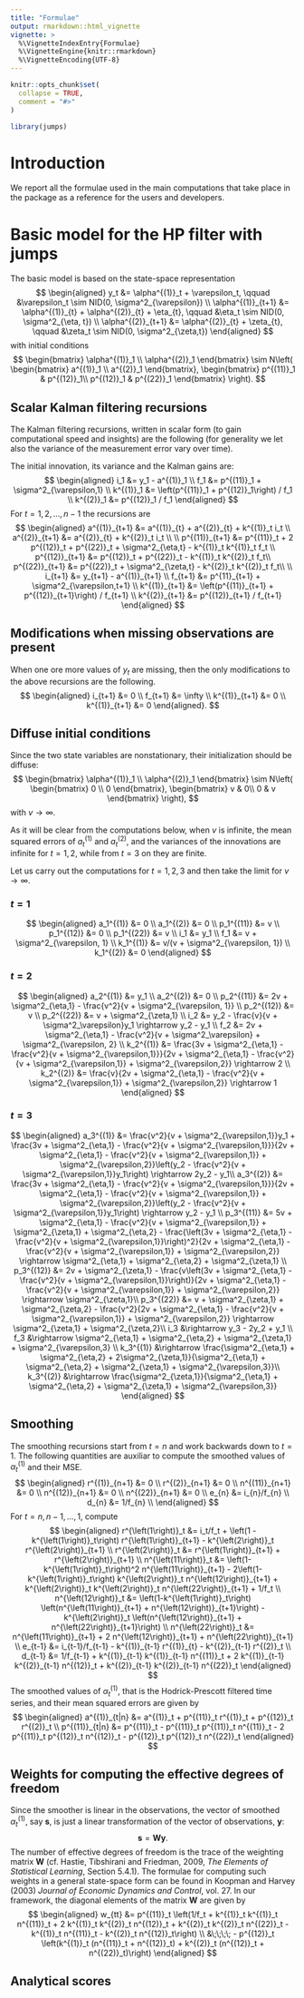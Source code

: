 ```yaml
---
title: "Formulae"
output: rmarkdown::html_vignette
vignette: >
  %\VignetteIndexEntry{Formulae}
  %\VignetteEngine{knitr::rmarkdown}
  %\VignetteEncoding{UTF-8}
---
```


```r
knitr::opts_chunk$set(
  collapse = TRUE,
  comment = "#>"
)
```

```r
library(jumps)
```

# Introduction

We report all the formulae used in the main computations that take place in the package as a reference for the users and developers.

# Basic model for the HP filter with jumps

The basic model is based on the state-space representation
$$
\begin{aligned}
  y_t &= \alpha^{(1)}_t + \varepsilon_t, \qquad &\varepsilon_t \sim NID(0, \sigma^2_{\varepsilon}) \\
  \alpha^{(1)}_{t+1} &= \alpha^{(1)}_{t} + \alpha^{(2)}_{t} + \eta_{t}, \qquad &\eta_t \sim NID(0, \sigma^2_{\eta, t}) \\
  \alpha^{(2)}_{t+1} &= \alpha^{(2)}_{t} + \zeta_{t}, \qquad &\zeta_t \sim NID(0, \sigma^2_{\zeta,t})
\end{aligned}
$$
with initial conditions
$$
  \begin{bmatrix}
    \alpha^{(1)}_1 \\
    \alpha^{(2)}_1
  \end{bmatrix}
  \sim N\left(
    \begin{bmatrix}
      a^{(1)}_1 \\
      a^{(2)}_1
    \end{bmatrix},
    \begin{bmatrix}
      p^{(11)}_1 & p^{(12)}_1\\
      p^{(12)}_1 & p^{(22)}_1
    \end{bmatrix}      
  \right).
$$

## Scalar Kalman filtering recursions

The Kalman filtering recursions, written in scalar form (to gain computational speed and insights) are the following (for generality we let also the variance of the measurement error vary over time).

The initial innovation, its variance and the Kalman gains are:
$$
\begin{aligned}
i_1 &= y_1 - a^{(1)}_1 \\
f_1 &= p^{(11)}_1 + \sigma^2_{\varepsilon,1} \\
k^{(1)}_1 &= \left(p^{(11)}_1 + p^{(12)}_1\right) / f_1 \\
k^{(2)}_1 &= p^{(12)}_1 / f_1
\end{aligned}
$$
For $t=1, 2, \ldots, n-1$ the recursions are
$$
\begin{aligned}
a^{(1)}_{t+1} &= a^{(1)}_{t} + a^{(2)}_{t} + k^{(1)}_t i_t \\
a^{(2)}_{t+1} &= a^{(2)}_{t} + k^{(2)}_t i_t \\
\\
p^{(11)}_{t+1} &= p^{(11)}_t + 2 p^{(12)}_t + p^{(22)}_t + \sigma^2_{\eta,t} - k^{(1)}_t k^{(1)}_t f_t \\
p^{(12)}_{t+1} &= p^{(12)}_t + p^{(22)}_t - k^{(1)}_t k^{(2)}_t f_t\\
p^{(22)}_{t+1} &= p^{(22)}_t + \sigma^2_{\zeta,t} - k^{(2)}_t k^{(2)}_t f_t\\
\\
i_{t+1} &= y_{t+1} - a^{(1)}_{t+1} \\
f_{t+1} &= p^{11}_{t+1} + \sigma^2_{\varepsilon,t+1} \\
k^{(1)}_{t+1} &= \left(p^{(11)}_{t+1} + p^{(12)}_{t+1}\right) / f_{t+1} \\
k^{(2)}_{t+1} &= p^{(12)}_{t+1} / f_{t+1}
\end{aligned}
$$

## Modifications when missing observations are present

When one ore more values of $y_t$ are missing, then the only modifications to the above recursions are the following.
$$
\begin{aligned}
i_{t+1} &= 0 \\
f_{t+1} &= \infty \\
k^{(1)}_{t+1} &= 0 \\
k^{(1)}_{t+1} &= 0
\end{aligned}.
$$

## Diffuse initial conditions

Since the two state variables are nonstationary, their initialization should be diffuse:
$$
  \begin{bmatrix}
    \alpha^{(1)}_1 \\
    \alpha^{(2)}_1
  \end{bmatrix}
  \sim N\left(
    \begin{bmatrix}
      0 \\
      0
    \end{bmatrix},
    \begin{bmatrix}
      v & 0\\
      0 & v
    \end{bmatrix}      
  \right),
$$
with $v \rightarrow\infty$.

As it will be clear from the computations below, when $v$ is infinite, the mean squared errors of $a^{(1)}_t$ and $a^{(2)}_t$, and the variances of the innovations are infinite for $t=1, 2$, while from $t=3$ on they are finite. 

Let us carry out the computations for $t=1, 2, 3$ and then take the limit for $v \rightarrow\infty$.

### $t=1$
$$
\begin{aligned}
a_1^{(1)}  &= 0 \\
a_1^{(2)}  &= 0 \\
p_1^{(11)} &= v \\
p_1^{(12)} &= 0 \\
p_1^{(22)} &= v \\
i_1        &= y_1 \\
f_1        &= v + \sigma^2_{\varepsilon, 1} \\
k_1^{(1)}  &= v/(v + \sigma^2_{\varepsilon, 1}) \\
k_1^{(2)}  &= 0
\end{aligned}
$$

### $t=2$
$$
\begin{aligned}
a_2^{(1)}  &= y_1 \\
a_2^{(2)}  &= 0 \\
p_2^{(11)} &= 2v + \sigma^2_{\eta,1} - \frac{v^2}{v + \sigma^2_{\varepsilon, 1}} \\
p_2^{(12)} &= v \\
p_2^{(22)} &= v + \sigma^2_{\zeta,1} \\
i_2        &= y_2 - \frac{v}{v + \sigma^2_\varepsilon}y_1 \rightarrow y_2 - y_1 \\
f_2        &= 2v + \sigma^2_{\eta,1} - \frac{v^2}{v + \sigma^2_\varepsilon} + \sigma^2_{\varepsilon, 2} \\
k_2^{(1)}  &= \frac{3v + \sigma^2_{\eta,1} - \frac{v^2}{v + \sigma^2_{\varepsilon,1}}}{2v + \sigma^2_{\eta,1} - \frac{v^2}{v + \sigma^2_{\varepsilon,1}} + \sigma^2_{\varepsilon,2}} \rightarrow 2 \\
k_2^{(2)}  &= \frac{v}{2v + \sigma^2_{\eta,1} - \frac{v^2}{v + \sigma^2_{\varepsilon,1}} + \sigma^2_{\varepsilon,2}} \rightarrow 1
\end{aligned}
$$

### $t=3$
$$
\begin{aligned}
a_3^{(1)}  &= \frac{v^2}{v + \sigma^2_{\varepsilon,1}}y_1 +
  \frac{3v + \sigma^2_{\eta,1} - \frac{v^2}{v + \sigma^2_{\varepsilon,1}}}{2v + \sigma^2_{\eta,1} - \frac{v^2}{v + \sigma^2_{\varepsilon,1}} + \sigma^2_{\varepsilon,2}}\left(y_2 - \frac{v^2}{v + \sigma^2_{\varepsilon,1}}y_1\right)
  \rightarrow 2y_2 - y_1\\
a_3^{(2)}  &= \frac{3v + \sigma^2_{\eta,1} - \frac{v^2}{v + \sigma^2_{\varepsilon,1}}}{2v + \sigma^2_{\eta,1} - \frac{v^2}{v + \sigma^2_{\varepsilon,1}} + \sigma^2_{\varepsilon,2}}\left(y_2 - \frac{v^2}{v + \sigma^2_{\varepsilon,1}}y_1\right)
  \rightarrow y_2 - y_1 \\
p_3^{(11)} &= 5v + \sigma^2_{\eta,1} - \frac{v^2}{v + \sigma^2_{\varepsilon,1}} + \sigma^2_{\zeta,1} + \sigma^2_{\eta,2}
  - \frac{\left(3v + \sigma^2_{\eta,1} - \frac{v^2}{v + \sigma^2_{\varepsilon,1}}\right)^2}{2v + \sigma^2_{\eta,1} - \frac{v^2}{v + \sigma^2_{\varepsilon,1}} + \sigma^2_{\varepsilon,2}}
\rightarrow \sigma^2_{\eta,1} + \sigma^2_{\eta,2} + \sigma^2_{\zeta,1} \\
p_3^{(12)} &= 2v + \sigma^2_{\zeta,1} - \frac{v\left(3v + \sigma^2_{\eta,1} - \frac{v^2}{v + \sigma^2_{\varepsilon,1}}\right)}{2v + \sigma^2_{\eta,1} - \frac{v^2}{v + \sigma^2_{\varepsilon,1}} + \sigma^2_{\varepsilon,2}} \rightarrow \sigma^2_{\zeta,1}\\
p_3^{(22)} &= v + \sigma^2_{\zeta,1} + \sigma^2_{\zeta,2} - \frac{v^2}{2v + \sigma^2_{\eta,1} - \frac{v^2}{v + \sigma^2_{\varepsilon,1}} + \sigma^2_{\varepsilon,2}} \rightarrow \sigma^2_{\zeta,1} + \sigma^2_{\zeta,2}\\
i_3        &\rightarrow y_3 - 2y_2 + y_1 \\
f_3        &\rightarrow \sigma^2_{\eta,1} + \sigma^2_{\eta,2} + \sigma^2_{\zeta,1} + \sigma^2_{\varepsilon,3} \\
k_3^{(1)}  &\rightarrow  \frac{\sigma^2_{\eta,1} + \sigma^2_{\eta,2} + 2\sigma^2_{\zeta,1}}{\sigma^2_{\eta,1} + \sigma^2_{\eta,2} + \sigma^2_{\zeta,1} + \sigma^2_{\varepsilon,3}}\\
k_3^{(2)}  &\rightarrow \frac{\sigma^2_{\zeta,1}}{\sigma^2_{\eta,1} + \sigma^2_{\eta,2} + \sigma^2_{\zeta,1} + \sigma^2_{\varepsilon,3}}
\end{aligned}
$$

## Smoothing

The smoothing recursions start from $t=n$ and work backwards down to $t=1$. The following quantities are auxiliar to compute the smoothed values of $\alpha^{(1)}_t$ and their MSE.
$$
\begin{aligned}
   r^{(1)}_{n+1} &= 0 \\
   r^{(2)}_{n+1} &= 0 \\
   n^{(11)}_{n+1} &= 0 \\
   n^{(12)}_{n+1} &= 0 \\
   n^{(22)}_{n+1} &= 0 \\
   e_{n} &= i_{n}/f_{n} \\
   d_{n} &= 1/f_{n} \\
\end{aligned}
$$
For $t=n, n-1, \ldots, 1$, compute
$$
\begin{aligned}
     r^{\left(1\right)}_t &= i_t/f_t + \left(1 - k^{\left(1\right)}_t\right) r^{\left(1\right)}_{t+1} -
                 k^{\left(2\right)}_t r^{\left(2\right)}_{t+1} \\
     r^{\left(2\right)}_t &= r^{\left(1\right)}_{t+1} + r^{\left(2\right)}_{t+1} \\
     n^{\left(11\right)}_t &= \left(1-k^{\left(1\right)}_t\right)^2 n^{\left(11\right)}_{t+1} -
              2\left(1-k^{\left(1\right)}_t\right) k^{\left(2\right)}_t n^{\left(12\right)}_{t+1} +
              k^{\left(2\right)}_t k^{\left(2\right)}_t n^{\left(22\right)}_{t+1} + 1/f_t \\
     n^{\left(12\right)}_t &= \left(1-k^{\left(1\right)}_t\right) \left(n^{\left(11\right)}_{t+1} + n^{\left(12\right)}_{t+1}\right) -
               k^{\left(2\right)}_t \left(n^{\left(12\right)}_{t+1} + n^{\left(22\right)}_{t+1}\right) \\
     n^{\left(22\right)}_t &= n^{\left(11\right)}_{t+1} + 2 n^{\left(12\right)}_{t+1} + n^{\left(22\right)}_{t+1} \\
e_{t-1} &= i_{t-1}/f_{t-1} - k^{(1)}_{t-1} r^{(1)}_{t} - k^{(2)}_{t-1} r^{(2)}_t \\
d_{t-1} &= 1/f_{t-1} + k^{(1)}_{t-1} k^{(1)}_{t-1} n^{(11)}_t +
       2 k^{(1)}_{t-1} k^{(2)}_{t-1} n^{(12)}_t + k^{(2)}_{t-1} k^{(2)}_{t-1} n^{(22)}_t
\end{aligned}
$$
The smoothed values of $\alpha^{(1)}_t$, that is the Hodrick-Prescott filtered time series, and their mean squared errors are given by
$$
\begin{aligned}
a^{(1)}_{t|n} &= a^{(1)}_t + p^{(11)}_t r^{(1)}_t + p^{(12)}_t r^{(2)}_t \\
p^{(11)}_{t|n} &= p^{(11)}_t - p^{(11)}_t p^{(11)}_t n^{(11)}_t -
                  2 p^{(11)}_t p^{(12)}_t n^{(12)}_t - p^{(12)}_t p^{(12)}_t n^{(22)}_t
\end{aligned}
$$

## Weights for computing the effective degrees of freedom

Since the smoother is linear in the observations, the vector of smoothed $\alpha^{(1)}_t$, say $\mathbf{s}$, is just a linear transformation of the vector of observations, $\mathbf{y}$:
$$
  \mathbf{s} = \mathbf{W} \mathbf{y}.
$$
The number of effective degrees of freedom is the trace of the weighting matrix $\mathbf{W}$ (cf.\ Hastie, Tibshirani and Friedman, 2009, *The Elements of Statistical Learning*, Section 5.4.1). The formulae for computing such weights in a general state-space form can be found in Koopman and Harvey (2003) *Journal of Economic Dynamics and Control*, vol.\ 27. In our framework, the diagonal elements of the matrix $\mathbf{W}$ are given by
$$
\begin{aligned}
  w_{tt} &= p^{(11)}_t \left(1/f_t + k^{(1)}_t k^{(1)}_t n^{(11)}_t +
           2 k^{(1)}_t k^{(2)}_t n^{(12)}_t +
           k^{(2)}_t k^{(2)}_t n^{(22)}_t - k^{(1)}_t n^{(11)}_t -
           k^{(2)}_t n^{(12)}_t\right) \\
           &\;\;\;\; - p^{(12)}_t \left(k^{(1)}_t (n^{(11)}_t + n^{(12)}_t) +
           k^{(2)}_t (n^{(12)}_t + n^{(22)}_t)\right)
\end{aligned}
$$

## Analytical scores